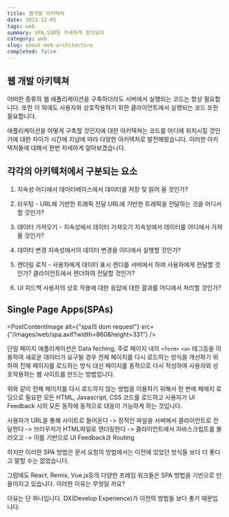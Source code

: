 ```yaml
---
title: 웹개발 아키텍쳐
date: 2023-12-05
tags: web
summary: SPA,SSR등 자세하게 알아보자
category: web
slug: about-web-architecture
completed: false
---
```


## 웹 개발 아키텍쳐

어떠한 종류의 웹 애플리케이션을 구축하더라도 서버에서 실행되는 코드는 항상 필요합니다. 또한 이 외에도 사용자와 상호작용하기 위한 클라이언트에서 실행되는 코드 또한 필요합니다.

애플리케이션을 어떻게 구축할 것인지에 대한 아키텍쳐는 코드를 어디에 위치시킬 것인가에 대한 차이가 시간에 지남에 따라 다양한 아키텍처로 발전해왔습니다. 이러한 아키텍처들에 대해서 한번 자세하게 알아보겠습니다.

## 각각의 아키텍처에서 구분되는 요소

1. 지속성
   어디에서 데이터베이스에서 데이터를 저장 및 읽어 올 것인가?

2. 라우팅 - URL에 기반한 트래픽 전달
   URL에 기반한 트래픽을 전달하는 것을 어디서 할 것인가?

3. 데이터 가져오기 - 지속성에서 데이터 가져오기
   지속성에서 데이터를 어디에서 가져올 것인가?

4. 데이터 변경
   지속성에서의 데이터 변경을 어디에서 실행할 것인가?

5. 렌더링 로직 - 사용자에게 데이터 표시
   렌더를 서버에서 하여 사용자에게 전달할 것인가? 클라이언트에서 렌더하여 전달할 것인가?

6. UI 피드백
   사용자의 상호 작용에 대한 응답에 대한 결과를 어디에서 처리할 것인가?

## Single Page Apps(SPAs)

<PostContentImage
  alt={"spa의 dom request"}
  src={"/images/web/spa.avif?width=860&height=331"}
/>

단일 페이지 애플리케이션은 Data feching, 주로 페이지 내의 `<form>` `<a>` 태그등을 이용하여 새로운 데이터가 요구될 경우 전체 페이지를 다시 로드하는 방식을 개선하기 위하여 전체 페이지를 로드하는 방식 대신 페이지를 동적으로 다시 작성하여 사용자와 상호작용하는 웹 사이트를 만드는 방법입니다.

위와 같이 전체 페이지를 다시 로드하지 않는 방법을 이용하기 위해서 한 번에 페에지 로딩으로 필요한 모든 HTML, Javascript, CSS 코드를 로드하고 사용자가 UI Feedback 시의 모든 동작에 동적으로 대응이 가능하게 하는 것입니다.

사용자가 URL을 통해 사이트로 들어온다 -> 정적인 파일을 서버에서 클라이언트로 전달한다 -> 브라우저가 HTML파일로 렌더링한다 -> 클라이언트에서 자바스크립트를 불러오고 -> 이를 기반으로 UI Feedback과 Routing

하지만 이러한 SPA 방법은 문서 요청의 방법에서는 이전에 있었던 방식들 보다 더 좋다고 말할 수는 없었습니다.

그럼에도 React, Remix, Vue.js등의 다양한 프레임 워크들은 SPA 방법을 기반으로 만들어지고 있습니다. 이러한 이유는 무엇일 까요?

이유는 단 하나입니다. DX(Develop Experience)가 이전의 방법들 보다 좋기 때문입니다.
